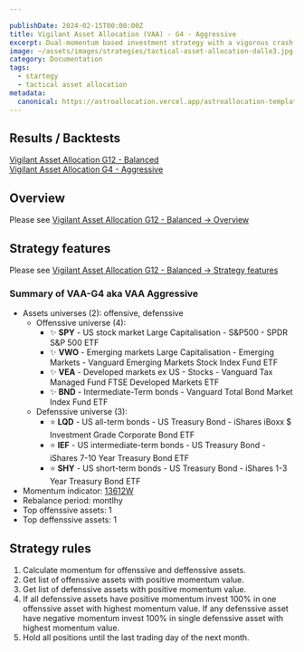 ```yaml
---

publishDate: 2024-02-15T00:00:00Z
title: Vigilant Asset Allocation (VAA) - G4 - Aggressive
excerpt: Dual-momentum based investment strategy with a vigorous crash protection and a fast momentum filter.
image: ~/assets/images/strategies/tactical-asset-allocation-dalle3.jpg
category: Documentation
tags:
  - startegy
  - tactical asset allocation
metadata:
  canonical: https://astroallocation.vercel.app/astroallocation-template-in-depth
---
```



## Results / Backtests

[Vigilant Asset Allocation G12 - Balanced](./results/vigilant-asset-allocation-g12-balanced.html)<br />
[Vigilant Asset Allocation G4 - Aggressive](./results/vigilant-asset-allocation-g4-aggressive.html)

## Overview

Please see [Vigilant Asset Allocation G12 - Balanced -> Overview](./vigilant-asset-allocation-g12-balanced#overview)

## Strategy features

Please see [Vigilant Asset Allocation G12 - Balanced -> Strategy features](./vigilant-asset-allocation-g12-balanced#strategy-features)

### Summary of VAA-G4 aka VAA Aggressive

* Assets universes (2): offensive, defenssive
    * Offenssive universe (4): 
        * ✨ **SPY** - US stock market Large Capitalisation - S&P500 - SPDR S&P 500 ETF
        * ✨ **VWO** - Emerging markets Large Capitalisation - Emerging Markets - Vanguard Emerging Markets Stock Index Fund ETF
        * ✨ **VEA** - Developed markets ex US - Stocks - Vanguard Tax Managed Fund FTSE Developed Markets ETF
        * ✨ **BND** - Intermediate-Term bonds - Vanguard Total Bond Market Index Fund ETF
    * Defenssive universe (3): 
        * ⭐ **LQD** - US all-term bonds - US Treasury Bond - iShares iBoxx $ Investment Grade Corporate Bond ETF
        * ⭐ **IEF** - US intermediate-term bonds - US Treasury Bond - iShares 7-10 Year Treasury Bond ETF
        * ⭐ **SHY** - US short-term bonds - US Treasury Bond - iShares 1-3 Year Treasury Bond ETF
* Momentum indicator: [13612W](../indicators/momentum)
* Rebalance period: montlhy
* Top offenssive assets: 1
* Top deffenssive assets: 1

## Strategy rules

1. Calculate momentum for offenssive and deffenssive assets.
1. Get list of offenssive assets with positive momentum value.
1. Get list of defenssive assets with positive momentum value.
1. If all defenssive assets have positive momentum invest 100% in one offenssive asset with highest momentum value.
If any defenssive asset have negative momentum invest 100% in single defenssive asset with highest momentum value.
1. Hold all positions until the last trading day of the next month.
